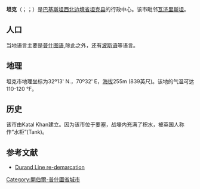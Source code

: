 {{expand|time=2009-07-12T09:12:14+00:00}}
{{unreferenced|time=2009-07-12T09:12:14+00:00}}

'''坦克'''（{{lang-ps|ټانک / ټاک}}；{{lang-ur|{{nq|ٹانک}}}}；{{lang-skr|{{nq|ٹاک}}}}）是[[巴基斯坦|巴基斯坦]][[西北边境省|西北边境省]][[坦克县|坦克县]]的行政中心。该市毗邻[[瓦济里斯坦|瓦济里斯坦]]。

== 人口 ==
当地语言主要是[[普什图语|普什图语]],除此之外，还有[[波斯语|波斯语]]等语言。

== 地理 ==
坦克市地理坐标为32º13' N.，70º32' E，[[海拔|海拔]]255m (839英尺)。该地的气温可达110-120 °F。

== 历史 ==
该市由Katal Khan建立。因为该市位于要塞，战壕内充满了积水，被英国人称作“水柜”(Tank)。

==参考文献==
*[https://web.archive.org/web/20070930191837/http://www.dailytimes.com.pk/default.asp?page=story_27-10-2003_pg7_10 Durand Line re-demarcation]

{{DEFAULTSORT: Tank}}
[[Category:開伯爾-普什圖省城市|Category:開伯爾-普什圖省城市]]